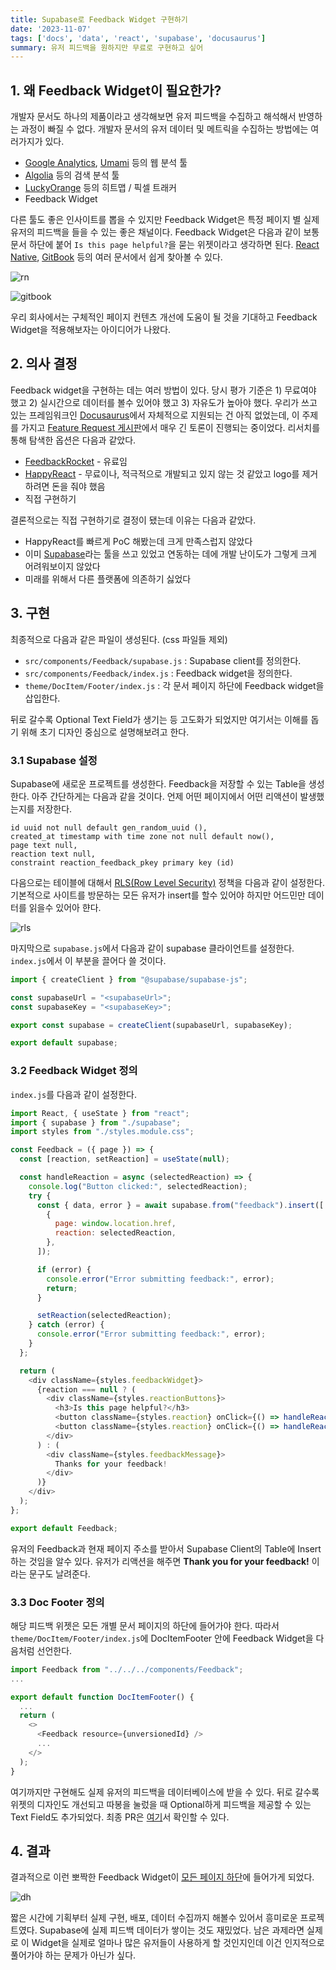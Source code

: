 ```yaml
---
title: Supabase로 Feedback Widget 구현하기
date: '2023-11-07'
tags: ['docs', 'data', 'react', 'supabase', 'docusaurus']
summary: 유저 피드백을 원하지만 무료로 구현하고 싶어
---
```

## 1. 왜 Feedback Widget이 필요한가?

개발자 문서도 하나의 제품이라고 생각해보면 유저 피드백을 수집하고 해석해서 반영하는 과정이 빠질 수 없다.
개발자 문서의 유저 데이터 및 메트릭을 수집하는 방법에는 여러가지가 있다.

- [Google Analytics](https://analytics.google.com/), [Umami](https://umami.is/) 등의 웹 분석 툴
- [Algolia](https://www.algolia.com/) 등의 검색 분석 툴
- [LuckyOrange](luckyorange.com) 등의 히트맵 / 픽셀 트래커
- Feedback Widget

다른 툴도 좋은 인사이트를 뽑을 수 있지만 Feedback Widget은 특정 페이지 별 실제 유저의 피드백을 들을 수 있는 좋은 채널이다.
Feedback Widget은 다음과 같이 보통 문서 하단에 붙어 `Is this page helpful?`을 묻는 위젯이라고 생각하면 된다. [React Native](https://reactnative.dev/docs/getting-started), [GitBook](https://docs.gitbook.com/) 등의 여러 문서에서 쉽게 찾아볼 수 있다.

![rn](/static/images/231107-feedback-widget/rn.png)

![gitbook](/static/images/231107-feedback-widget/gitbook.png)

우리 회사에서는 구체적인 페이지 컨텐츠 개선에 도움이 될 것을 기대하고 Feedback Widget을 적용해보자는 아이디어가 나왔다.


## 2. 의사 결정
Feedback widget을 구현하는 데는 여러 방법이 있다. 당시 평가 기준은 1) 무료여야 했고 2) 실시간으로 데이터를 볼수 있어야 했고 3) 자유도가 높아야 했다.
우리가 쓰고 있는 프레임워크인 [Docusaurus](https://docusaurus.io/)에서 자체적으로 지원되는 건 아직 없었는데, 이 주제를 가지고 [Feature Request 게시판](https://docusaurus.io/feature-requests/p/feedback-widget)에서 매우 긴 토론이 진행되는 중이었다.
리서치를 통해 탐색한 옵션은 다음과 같았다.
- [FeedbackRocket](https://www.feedbackrocket.io/integration-guides/docusaurus) - 유료임
- [HappyReact](https://happyreact.com/blog/feedback-widget-in-docusaurus) - 무료이나, 적극적으로 개발되고 있지 않는 것 같았고 logo를 제거하려면 돈을 줘야 했음
- 직접 구현하기

결론적으로는 직접 구현하기로 결정이 됐는데 이유는 다음과 같았다.
- HappyReact를 빠르게 PoC 해봤는데 크게 만족스럽지 않았다
- 이미 [Supabase](https://supabase.com/)라는 툴을 쓰고 있었고 연동하는 데에 개발 난이도가 그렇게 크게 어려워보이지 않았다
- 미래를 위해서 다른 플랫폼에 의존하기 싫었다

## 3. 구현
최종적으로 다음과 같은 파일이 생성된다. (css 파일들 제외)
- `src/components/Feedback/supabase.js` : Supabase client를 정의한다.
- `src/components/Feedback/index.js` : Feedback widget을 정의한다.
- `theme/DocItem/Footer/index.js` : 각 문서 페이지 하단에 Feedback widget을 삽입한다.

뒤로 갈수록 Optional Text Field가 생기는 등 고도화가 되었지만 여기서는 이해를 돕기 위해 초기 디자인 중심으로 설명해보려고 한다.

### 3.1 Supabase 설정
Supabase에 새로운 프로젝트를 생성한다. Feedback을 저장할 수 있는 Table을 생성한다. 아주 간단하게는 다음과 같을 것이다.
언제 어떤 페이지에서 어떤 리액션이 발생했는지를 저장한다.
```
id uuid not null default gen_random_uuid (),
created_at timestamp with time zone not null default now(),
page text null,
reaction text null,
constraint reaction_feedback_pkey primary key (id)
```

다음으로는 테이블에 대해서 [RLS(Row Level Security)](https://supabase.com/docs/learn/auth-deep-dive/auth-row-level-security) 정책을 다음과 같이 설정한다.
기본적으로 사이트를 방문하는 모든 유저가 insert를 할수 있어야 하지만 어드민만 데이터를 읽을수 있어아 햔다.

![rls](/static/images/231107-feedback-widget/rls.png)

마지막으로 `supabase.js`에서 다음과 같이 supabase 클라이언트를 설정한다. `index.js`에서 이 부분을 끌어다 쓸 것이다.
```js
import { createClient } from "@supabase/supabase-js";

const supabaseUrl = "<supabaseUrl>";
const supabaseKey = "<supabaseKey>";

export const supabase = createClient(supabaseUrl, supabaseKey);

export default supabase;
```

### 3.2 Feedback Widget 정의

`index.js`를 다음과 같이 설정한다.

```js
import React, { useState } from "react";
import { supabase } from "./supabase";
import styles from "./styles.module.css";

const Feedback = ({ page }) => {
  const [reaction, setReaction] = useState(null);

  const handleReaction = async (selectedReaction) => {
    console.log("Button clicked:", selectedReaction);
    try {
      const { data, error } = await supabase.from("feedback").insert([
        {
          page: window.location.href,
          reaction: selectedReaction,
        },
      ]);

      if (error) {
        console.error("Error submitting feedback:", error);
        return;
      }

      setReaction(selectedReaction);
    } catch (error) {
      console.error("Error submitting feedback:", error);
    }
  };

  return (
    <div className={styles.feedbackWidget}>
      {reaction === null ? (
        <div className={styles.reactionButtons}>
          <h3>Is this page helpful?</h3>
          <button className={styles.reaction} onClick={() => handleReaction("thumbs_up")}>👍</button>
          <button className={styles.reaction} onClick={() => handleReaction("thumbs_down")}>👎</button>
        </div>
      ) : (
        <div className={styles.feedbackMessage}>
          Thanks for your feedback!
        </div>
      )}
    </div>
  );
};

export default Feedback;
```

유저의 Feedback과 현재 페이지 주소를 받아서 Supabase Client의 Table에 Insert하는 것임을 알수 있다.
유저가 리액션을 해주면 **Thank you for your feedback!** 이라는 문구도 날려준다.

### 3.3 Doc Footer 정의
해당 피드백 위젯은 모든 개별 문서 페이지의 하단에 들어가야 한다. 따라서 `theme/DocItem/Footer/index.js`에 DocItemFooter 안에 Feedback Widget을 다음처럼 선언한다.
```js
import Feedback from "../../../components/Feedback";
...

export default function DocItemFooter() {
  ...
  return (
    <>
      <Feedback resource={unversionedId} />
      ...
    </>
  );
}
```

여기까지만 구현해도 실제 유저의 피드백을 데이터베이스에 받을 수 있다.
뒤로 갈수록 위젯의 디자인도 개선되고 따봉을 눌렀을 때 Optional하게 피드백을 제공할 수 있는 Text Field도 추가되었다. 최종 PR은 [여기](https://github.com/datahub-project/datahub/pull/8732)서 확인할 수 있다.

## 4. 결과

결과적으로 이런 뽀짝한 Feedback Widget이 [모든 페이지 하단](https://datahubproject.io/docs/quickstart#performance--management)에 들어가게 되었다.

![dh](/static/images/231107-feedback-widget/dh.png)

짧은 시간에 기획부터 실제 구현, 배포, 데이터 수집까지 해볼수 있어서 흥미로운 프로젝트였다. Supabase에 실제 피드백 데이터가 쌓이는 것도 재밌었다.
남은 과제라면 실제로 이 Widget을 실제로 얼마나 많은 유저들이 사용하게 할 것인지인데 이건 인지적으로 풀어가야 하는 문제가 아닌가 싶다.
